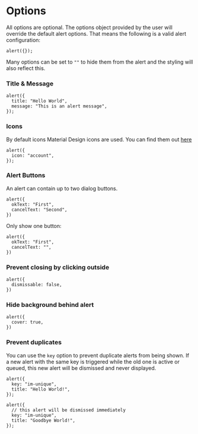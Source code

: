 # Options

All options are optional. The options object provided by the user will override the default alert options. That means the following is a valid alert configuration:

```tsx
alert({});
```

Many options can be set to `""` to hide them from the alert and the styling will also reflect this.

### Title & Message

```tsx {2,3}
alert({
  title: "Hello World",
  message: "This is an alert message",
});
```

### Icons

By default icons Material Design icons are used. You can find them out [here](https://pictogrammers.com/library/mdi/)

```tsx {2}
alert({
  icon: "account",
});
```

### Alert Buttons

An alert can contain up to two dialog buttons.

```tsx {2,3}
alert({
  okText: "First",
  cancelText: "Second",
})
```

Only show one button:

```tsx {3}
alert({
  okText: "First",
  cancelText: "",
})
```

### Prevent closing by clicking outside

```tsx {2}
alert({
  dismissable: false,
})
```

### Hide background behind alert

```tsx {2}
alert({
  cover: true,
})
```

### Prevent duplicates

You can use the `key` option to prevent duplicate alerts from being shown. If a new alert with the same key is triggered while the old one is active or queued, this new alert will be dismissed and never displayed.

```tsx {2,8}
alert({
  key: "im-unique",
  title: "Hello World!",
});

alert({
  // this alert will be dismissed immediately
  key: "im-unique",
  title: "Goodbye World!",
});
```
